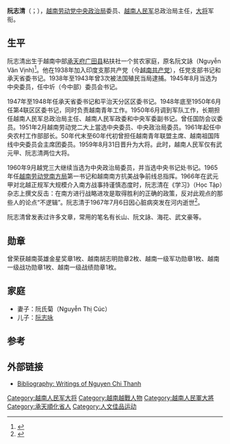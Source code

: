 {{Infobox military person
|name=阮志清
|birth_date= {{Birth date|1914|1|1|df=y}}
|death_date= {{Death date and age|1967|7|6|1914|1|1|df=y}}
|birth_place= {{French Indochina}}[[安南保護國|安南保護國]][[承天府_(越南)|承天府]][[廣田縣|廣田縣]]粘扶社
|death_place= {{VDVN}}[[河内市|河内市]]
|nationality= {{French Indochina}}（1914－1945）<br>{{VDR}}（1945－1967）
|allegiance={{VDR}}<br>{{LPV}}
|branch = {{VPA-Army}}
|image=NguyenChiThanh1951.jpg
|width=200px
|caption=攝於1951年
|nickname= Xuan<br>长山（筆名）
|serviceyears= 1950年－1967年
|rank=[[File:Vietnam_People's_Army_General.jpg|25px]] [[大将|大将]]
|commands=[[越南劳动党南方局|越南劳动党南方局]]（COSVN）
|battles=[[越南战争|越南战争]]
|awards= {{Gold Star Order (Vietnam)}}{{Ho Chi Minh Order}}{{Military Exploit Order}}{{Tsl|en|Resolution for Victory Order|勝利勳章}}
|family=
|laterwork=
|enteredservice=mid-1930s
}}
'''阮志清'''（{{lang-vi|Nguyễn Chí Thanh}}；{{bd|1914年|1月1日|1967年|7月6日|}}），[[越南共产党中央政治局|越南劳动党中央政治局]]委员、[[越南人民军|越南人民军]]总政治局主任，[[大将|大将]]军衔。

==生平==
阮志清出生于越南中部[[承天府_(越南)|承天府]][[广田县|广田县]]粘扶社一个贫农家庭，原名阮文詠（Nguyễn Văn Vịnh)<ref>{{Cite web |url=http://www.sflrw.com/forum.php?mod=viewthread&tid=12448&extra=page%3D1 |title=越南人民军将校军官名录 |accessdate=2014-02-23 |archive-date=2015-02-09 |archive-url=https://web.archive.org/web/20150209155429/http://www.sflrw.com/forum.php?mod=viewthread&tid=12448&extra=page%3D1 |dead-url=yes }}</ref>。他在1938年加入印度支那共产党（今[[越南共产党|越南共产党]]），任党支部书记和承天省委书记。1938年至1943年曾3次被法国殖民当局逮捕。1945年8月当选为中央委员，任中圻（今中部）委员会书记。

1947年至1948年任承天省委书记和平治天分区区委书记。1948年底至1950年6月任第4联区区委书记，同时负责越南青年工作。1950年6月调到军队工作，长期担任越南人民军总政治局主任、越南人民军政委和中央军委副书记。曾任国防会议委员。1951年2月越南劳动党二大上當选中央委员、中央政治局委员。1961年起任中央农村工作部部长。50年代末至60年代初曾担任越南青年联盟主席、越南祖国阵线中央委员会主席团委员。1959年8月31日晋升为大将。此时，越南人民军仅有武元甲、阮志清两位大将。

1960年9月越党三大继续当选为中央政治局委员，并当选中央书记处书记。1965年任[[越南劳动党南方局|越南劳动党南方局]]第一书记和越南南方抗美战争前线总指挥。1966年在武元甲对北越正规军大规模介入南方战事持谨慎态度时，阮志清在《学习》（Học Tập）杂志上撰文反击：在南方进行战略进攻是取得胜利的正确的政策，反对此观点的那些人的论点“不逻辑”。阮志清于1967年7月6日因心脏病突发在河内逝世<ref>{{Cite web |url=http://blog.sina.com.cn/s/blog_520e45d501009lpk.html |title=阮志清大将简历 |accessdate=2014-02-23 |archive-date=2014-03-01 |archive-url=https://web.archive.org/web/20140301114759/http://blog.sina.com.cn/s/blog_520e45d501009lpk.html |dead-url=no }}</ref>。

阮志清曾发表过许多文章，常用的笔名有长山、阮文詠、海花、武文豪等。

==勋章==
曾荣获越南英雄金星奖章1枚、越南胡志明勋章2枚、越南一级军功勋章1枚、越南一级战功勋章1枚、越南一级战绩勋章1枚。

==家庭==
*妻子：阮氏菊（Nguyễn Thị Cúc）
*儿子：[[阮志咏|阮志咏]]
==参考==
{{reflist}}

==外部链接==
*[http://www.clemson.edu/caah/history/facultypages/EdMoise/commlead.html#thanh Bibliography: Writings of Nguyen Chi Thanh] {{Wayback|url=http://www.clemson.edu/caah/history/facultypages/EdMoise/commlead.html#thanh |date=20100109155217 }}

{{越南人民军大将}}

{{DEFAULTSORT:Nguyễn Chí Thanh}}
[[Category:越南人民军大将|Category:越南人民军大将]]
[[Category:越南越戰人物|Category:越南越戰人物]]
[[Category:越南人民軍大將|Category:越南人民軍大將]]
[[Category:承天順化省人|Category:承天順化省人]]
[[Category:人文佳品运动|Category:人文佳品运动]]